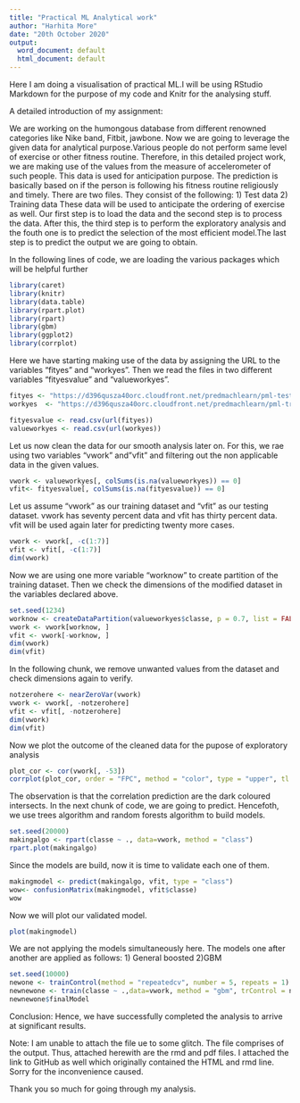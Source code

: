 ---
title: "Practical ML Analytical work"
author: "Harhita More"
date: "20th October 2020"
output:
  word_document: default
  html_document: default
---
Here I am doing a visualisation of practical ML.I will be using RStudio Markdown for the purpose of my code and Knitr for the analysing stuff.

A detailed introduction of my assignment:

We are working on the humongous database from different renowned categories like Nike band, Fitbit, jawbone. Now we are going to leverage the given data for analytical purpose.Various people do not perform same level of exercise or other fitness routine. Therefore, in this detailed project work, we are making use of the values from the measure of accelerometer of such people. This data  is used for anticipation purpose. The prediction is basically based on if the person is following his fitness routine religiously and timely.
There are two files. They consist of the following: 1) Test data 2) Training data
These data will be used to anticipate the ordering of exercise as well. Our first step is to load the data and the second step is to process the data. After this, the third step is to perform the exploratory analysis and the fouth one is to predict the selection of the most efficient model.The last step is to predict the output we are going to obtain.

In the following lines of code, we are loading the various packages which will be helpful further 
```{r}
library(caret)
library(knitr)
library(data.table)
library(rpart.plot)
library(rpart)
library(gbm)
library(ggplot2)
library(corrplot)
```
Here we have starting making use of the data by assigning the URL to the variables "fityes" and "workyes". Then we read the files in two different variables "fityesvalue" and "valueworkyes".
```{r}
fityes <- "https://d396qusza40orc.cloudfront.net/predmachlearn/pml-testing.csv"
workyes  <- "https://d396qusza40orc.cloudfront.net/predmachlearn/pml-training.csv"

fityesvalue <- read.csv(url(fityes))
valueworkyes <- read.csv(url(workyes))
```
Let us now clean the data for our smooth analysis later on. For this, we rae using two variables "vwork" and"vfit" and filtering out the non applicable data in the given values.
```{r}
vwork <- valueworkyes[, colSums(is.na(valueworkyes)) == 0]
vfit<- fityesvalue[, colSums(is.na(fityesvalue)) == 0]
```
Let us assume "vwork" as our training dataset and "vfit" as our testing dataset. vwork has seventy percent data and vfit has thirty percent data. vfit will be used again later for predicting twenty more cases.
```{r}
vwork <- vwork[, -c(1:7)]
vfit <- vfit[, -c(1:7)]
dim(vwork)
```
Now we are using one more variable "worknow" to create partition of the training dataset. Then we check the dimensions of the modified dataset in the variables declared above.
```{r}
set.seed(1234)
worknow <- createDataPartition(valueworkyes$classe, p = 0.7, list = FALSE)
vwork <- vwork[worknow, ]
vfit <- vwork[-worknow, ]
dim(vwork)
dim(vfit)
```
In the following chunk, we remove unwanted values from the dataset and check dimensions again to verify.
```{r}
notzerohere <- nearZeroVar(vwork)
vwork <- vwork[, -notzerohere]
vfit <- vfit[, -notzerohere]
dim(vwork)
dim(vfit)
```
Now we plot the outcome of the cleaned data for the pupose of exploratory analysis
```{r}
plot_cor <- cor(vwork[, -53])
corrplot(plot_cor, order = "FPC", method = "color", type = "upper", tl.cex = 0.8, tl.col = rgb(0, 0, 0))
```
The observation is that the correlation prediction are the dark coloured intersects.
In the next chunk of code, we are going to predict. Hencefoth, we use trees algorithm and random forests algorithm to build models.
```{r}
set.seed(20000)
makingalgo <- rpart(classe ~ ., data=vwork, method = "class")
rpart.plot(makingalgo)
```
Since the models are build, now it is time to validate each one of them.
```{r}
makingmodel <- predict(makingalgo, vfit, type = "class")
wow<- confusionMatrix(makingmodel, vfit$classe)
wow
```
Now we will plot our validated model.
```{r}
plot(makingmodel)
```
We are not applying the models simultaneously here. The models one after another are applied as follows:
1) General boosted
2)GBM
```{r}
set.seed(10000)
newone <- trainControl(method = "repeatedcv", number = 5, repeats = 1)
newnewone <- train(classe ~ .,data=vwork, method = "gbm", trControl = newone, verbose = FALSE)
newnewone$finalModel
```
Conclusion: Hence, we have successfully completed the analysis to arrive at significant results.

Note: I am unable to attach the file ue to some glitch. The file comprises of the output. Thus, attached herewith are the rmd and pdf files. I attached the link to GitHub as well which originally contained the HTML and rmd line. Sorry for the inconvenience caused.

Thank you so much for going through my analysis.